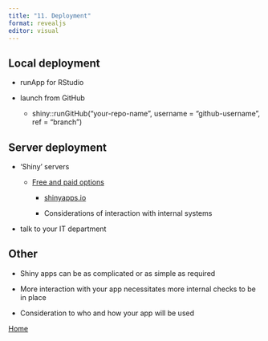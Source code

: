 ```yaml
---
title: "11. Deployment"
format: revealjs
editor: visual
---
```


## Local deployment

::: incremental
-   runApp for RStudio

-   launch from GitHub

    -   shiny::runGitHub("your-repo-name", username = "github-username", ref = "branch")
:::

## Server deployment

::: incremental
-   'Shiny' servers

    -   [Free and paid options](https://www.rstudio.com/products/shiny/shiny-server/)

        -   [shinyapps.io](https://www.shinyapps.io/)

        -   Considerations of interaction with internal systems

-   talk to your IT department
:::

## Other

::: incremental
-   Shiny apps can be as complicated or as simple as required

-   More interaction with your app necessitates more internal checks to be in place

-   Consideration to who and how your app will be used
:::

::: footer
[Home](https://leahcrowe.github.io/Shiny_SMM22_workshop/)
:::
